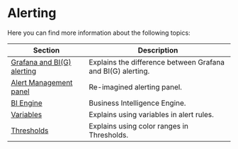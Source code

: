 
# Alerting

Here you can find more information about the following topics:

| Section                                       | Description                                                 |
| --------------------------------------------- | ----------------------------------------------------------- |
| [Grafana and BI(G) alerting](../big-alerting) | Explains the difference between Grafana and BI(G) alerting. |
| [Alert Management panel](../alerting-panel)   | Re-imagined alerting panel.                                 |
| [BI Engine](../engine)                        | Business Intelligence Engine.                               |
| [Variables](../variables)                     | Explains using variables in alert rules.                    |
| [Thresholds](../thresholds)                   | Explains using color ranges in Thresholds.                  |
